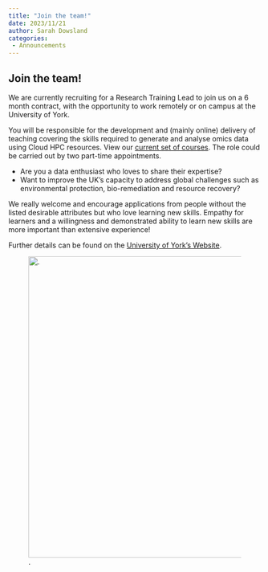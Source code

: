 ```yaml
---
title: "Join the team!"
date: 2023/11/21
author: Sarah Dowsland  
categories:
 - Announcements
---
```


## Join the team! 

We are currently recruiting for a Research Training Lead to join us on a 6 month contract, with the opportunity to work remotely or on campus at the University of York. 

You will be responsible for the development and (mainly online) delivery of teaching covering the skills required to generate and analyse omics data using Cloud HPC resources. View our [current set of courses](https://github.com/Cloud-SPAN). The role could be carried out by two part-time appointments.

- Are you a data enthusiast who loves to share their expertise? 
- Want to improve the UK’s capacity to address global challenges such as environmental protection, bio-remediation and resource recovery? 

We really  welcome and encourage applications from people without the listed desirable attributes but who love learning new skills. Empathy for learners and a willingness and demonstrated ability to learn new skills are more important than extensive experience!

Further details can be found on the [University of York's Website](https://jobs.york.ac.uk/vacancy/research-training-lead-cloudspan-543233.html).

![.](../../images/logo_cloud_only.PNG){fig-alt="A graphic showing the Cloud-SPAN logo." width="600"} 
